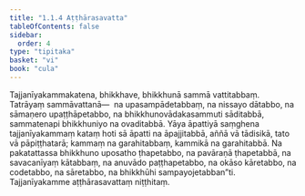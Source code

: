 ```yaml
---
title: "1.1.4 Aṭṭhārasavatta"
tableOfContents: false
sidebar:
  order: 4
type: "tipitaka"
basket: "vi"
book: "cula"
---
```



<DynamicBreadcrumb />

<Division number="7" book="cula" bookNo="4" page="10">

<Paragraph number="43" book="cula">
Tajjanīyakammakatena, bhikkhave, bhikkhunā sammā vattitabbaṃ. Tatrāyaṃ sammāvattanā—  na upasampādetabbaṃ, na nissayo dātabbo, na sāmaṇero upaṭṭhāpetabbo, na bhikkhunovādakasammuti sāditabbā, sammatenapi bhikkhuniyo na ovaditabbā. Yāya āpattiyā saṃghena tajjanīyakammaṃ kataṃ hoti sā āpatti na āpajjitabbā, aññā vā tādisikā, tato vā pāpiṭṭhatarā; kammaṃ na garahitabbaṃ, kammikā na garahitabbā. Na pakatattassa bhikkhuno uposatho ṭhapetabbo, na pavāraṇā ṭhapetabbā, na savacanīyaṃ kātabbaṃ, na anuvādo paṭṭhapetabbo, na okāso kāretabbo, na codetabbo, na sāretabbo, na bhikkhūhi sampayojetabban”ti.

</Paragraph>
</Division>

<Paragraph number="44" type="center" book="cula">
Tajjanīyakamme aṭṭhārasavattaṃ niṭṭhitaṃ.
</Paragraph>